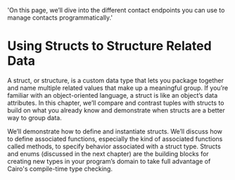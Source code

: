   'On this page, we’ll dive into the different contact endpoints you can use to manage contacts programmatically.'
  
# Using Structs to Structure Related Data

A struct, or structure, is a custom data type that lets you package together and name multiple related values that make up a meaningful group. If you’re familiar with an object-oriented language, a struct is like an object’s data attributes. In this chapter, we’ll compare and contrast tuples with structs to build on what you already know and demonstrate when structs are a better way to group data.

We’ll demonstrate how to define and instantiate structs. We’ll discuss how to define associated functions, especially the kind of associated functions called methods, to specify behavior associated with a struct type. Structs and enums (discussed in the next chapter) are the building blocks for creating new types in your program’s domain to take full advantage of Cairo's compile-time type checking.
